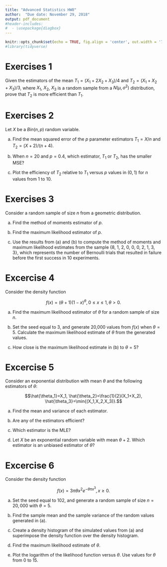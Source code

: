 ```yaml
---
title: "Advanced Statistics HW8"
author:  "Due date: November 29, 2018"
output: pdf_document
#header-includes:
#  - \usepackage{diagbox}
---
```


```r
knitr::opts_chunk$set(echo = TRUE, fig.align = 'center', out.width = '75%', fig.asp = .75)
#library(tidyverse)
```

# Exercises 1

Given the estimators of the mean $T_1 = (X_1 + 2X_2 + X_3)/4$ and $T_2 = (X_1 + X_2 + X_3)/3$, where $X_1$, $X_2$, $X_3$ is a random sample from a $N(\mu,\sigma^2)$ distribution, prove that $T_2$ is more
efficient than $T_1$.


# Exercises 2

Let $X$ be a $Bin(n,p)$ random variable.

(a) Find the mean squared error of the $p$ parameter estimators $T_1 = X/n$ and $T_2 =(X + 2)/(n + 4)$.

(b) When $n = 20$ and $p = 0.4$, which estimator, $T_1$ or $T_2$, has the smaller MSE?

(c) Plot the efficiency of $T_2$ relative to $T_1$ versus $p$ values in $(0, 1)$ for $n$ values from 1 to 10.

# Exercises 3

Consider a random sample of size $n$ from a geometric distribution.

(a) Find the method of moments estimator of $p$.

(b) Find the maximum likelihood estimator of $p$.

(c) Use the results from (a) and (b) to compute the method of moments and maximum likelihood estimates from the sample {8, 1, 2, 0, 0, 0, 2, 1, 3, 3}, which represents the number of Bernoulli trials that resulted in failure before the first success in 10 experiments.

# Excercise 4

Consider the density function

$$f(x)=(\theta+1)(1-x)^\theta,0 \le x \le 1, \theta>0.$$

(a) Find the maximum likelihood estimator of $\theta$ for a random sample of size $n$.


(b) Set the seed equal to 3, and generate 20,000 values from $f(x)$ when $\theta = 5$. Calculate the maximum likelihood estimate of $\theta$ from the generated values.

(c) How close is the maximum likelihood estimate in (b) to $\theta = 5$?

# Excercise 5

Consider an exponential distribution with mean $\theta$ and the following estimators of $\theta$:

$$\hat{\theta_1}=X_1, \hat{\theta_2}=\frac{1}{2}(X_1+X_2), \hat{\theta_3}=\min{(X_1,X_2,X_3)}.$$

(a) Find the mean and variance of each estimator.

(b) Are any of the estimators efficient?

(c) Which estimator is the MLE?

(d) Let $X$ be an exponential random variable with mean $\theta + 2$. Which estimator is an unbiased estimator of $\theta$?

# Excercise 6

Consider the density function

$$f(x) = 3\pi \theta x^2 e^{-\theta \pi x^3}, x \ge 0.$$

(a) Set the seed equal to 102, and generate a random sample of size $n = 20,000$ with $\theta = 5$.

(b) Find the sample mean and the sample variance of the random values generated in (a).

(c) Create a density histogram of the simulated values from (a) and superimpose the density function over the density histogram.

(d) Find the maximum likelihood estimate of $\theta$.

(e) Plot the logarithm of the likelihood function versus $\theta$. Use values for $\theta$ from 0 to 15.

